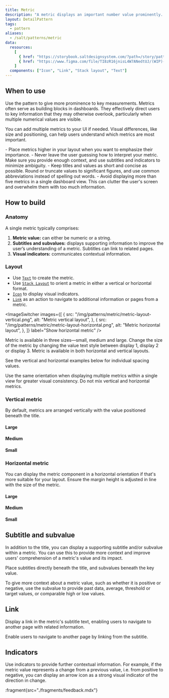 ```yaml
---
title: Metric
description: "A metric displays an important number value prominently. You can add indicators or labels to help provide context to the presented value."
layout: DetailPattern
tags:
  - pattern
aliases:
  - /salt/patterns/metric
data:
  resources:
    [
      { href: "https://storybook.saltdesignsystem.com/?path=/story/patterns-metric--metric", label: "Examples" },
      { href: "https://www.figma.com/file/TI8zR16jnisL4W7ANedtUJ/(WIP)-Metric?type=design&node-id=652-3336&mode=design&t=UpxMBoYUQ8vMxz6z-0", label: "Metric examples", internal: true },
    ]
  components: ["Icon", "Link", "Stack layout", "Text"]
---
```


  <Diagram
    src="/img/patterns/metric/metric-hero-shot.png"
    alt="Two example metrics displaying positive and negative indicators."
    contentPosition="top"
    border
  />

## When to use

Use the pattern to give more prominence to key measurements. Metrics often serve as building blocks in dashboards. They effectively direct users to key information that they may otherwise overlook, particularly when multiple numerical values are visible.

You can add multiple metrics to your UI if needed. Visual differences, like size and positioning, can help users understand which metrics are most important.

<ExampleContainer type="positive" customPillText="Best practices">
  - Place metrics higher in your layout when you want to emphasize their importance.
  - Never leave the user guessing how to interpret your metric. Make sure you provide enough context, and use subtitles and indicators to minimize ambiguity.
  - Keep titles and values as short and concise as possible. Round or truncate values to significant figures, and use common abbreviations instead of spelling out words.
  - Avoid displaying more than five metrics in a single dashboard view. This can clutter the user's screen and overwhelm them with too much information.
</ExampleContainer>

## How to build

### Anatomy

A single metric typically comprises:

1. **Metric value:** can either be numeric or a string.
2. **Subtitles and subvalues:** displays supporting information to improve the user’s understanding of a metric. Subtitles can link to related pages.
3. **Visual indicators:** communicates contextual information.

<Diagram
  src="/img/patterns/metric/metric-anatomy.png"
  alt="Anatomy of metric"
  contentPosition="top"
  border
/>

### Layout

- Use [`Text`](/salt/components/text) to create the metric.
- Use [`Stack Layout`](/salt/components/stack-layout) to orient a metric in either a vertical or horizontal format.
- [`Icon`](/salt/components/icon) to display visual indicators.
- [`Link`](/salt/components/link) as an action to navigate to additional information or pages from a metric.

<ImageSwitcher
  images={[
    {
      src: "/img/patterns/metric/metric-layout-vertical.png",
      alt: "Metric vertical layout",
    },
    {
      src: "/img/patterns/metric/metric-layout-horizontal.png",
      alt: "Metric horizontal layout",
    },
  ]}
  label="Show horizontal metric"
/>

Metric is available in three sizes—small, medium and large. Change the size of the metric by changing the value text style between display 1, display 2 or display 3.  Metric is available in both horizontal and vertical layouts.

See the vertical and horizontal examples below for individual spacing values.

<ExampleContainer type="positive" customPillText="Best practices">
 Use the same orientation when displaying multiple metrics within a single view for greater visual consistency. Do not mix vertical and horizontal metrics.
</ExampleContainer>

### Vertical metric

By default, metrics are arranged vertically with the value positioned beneath the title.

#### Large

  <Diagram
    src="/img/patterns/metric/vertical-metric-large.png"
    alt="Example showing large metric with vertical layout."
    contentPosition="top"
    border
  />

#### Medium

  <Diagram
    src="/img/patterns/metric/vertical-metric-medium.png"
    alt="Example showing medium metric with vertical layout."
    contentPosition="top"
    border
  />

#### Small

  <Diagram
    src="/img/patterns/metric/vertical-metric-small.png"
    alt="Example showing small metric with vertical layout."
    contentPosition="top"
    border
  />

### Horizontal metric

You can display the metric component in a horizontal orientation if that's more suitable for your layout. Ensure the margin height is adjusted in line with the size of the metric.

#### Large

  <Diagram
    src="/img/patterns/metric/metric-spacing-large.png"
    alt="Example showing large metric with horizontal layout."
    contentPosition="top"
    border
  />

#### Medium

  <Diagram
    src="/img/patterns/metric/metric-spacing-medium.png"
    alt="Example showing medium metric with horizontal layout."
    contentPosition="top"
    border
  />

#### Small

  <Diagram
    src="/img/patterns/metric/metric-spacing-small.png"
    alt="Example showing small metric with horizontal layout."
    contentPosition="top"
    border
  />


## Subtitle and subvalue

In addition to the title, you can display a supporting subtitle and/or subvalue within a metric. You can use this to provide more context and improve users' comprehension of a metric's value and its impact.

Place subtitles directly beneath the title, and subvalues beneath the key value.

  <Diagram
    src="/img/patterns/metric/subtitle-and-subvalue.png"
    alt="Example showing a metric with a subtitle and subvalue."
    contentPosition="top"
    border
  />

<ExampleContainer type="positive" customPillText="Best practices">
  To give more context about a metric value, such as whether it is positive or negative, use the subvalue to provide past data, average, threshold or target values, or comparable high or low values.
</ExampleContainer>

## Link

Display a link in the metric's subtitle text, enabling users to navigate to another page with related information.

Enable users to navigate to another page by linking from the subtitle.

  <Diagram
    src="/img/patterns/metric/metric-link.png"
    alt="Example showing a metric with a link."
    contentPosition="top"
    border
  />

## Indicators

Use indicators to provide further contextual information. For example, if the metric value represents a change from a previous value, i.e. from positive to negative, you can display an arrow icon as a strong visual indicator of the direction in change.

  <Diagram
    src="/img/patterns/metric/metric-indicators.png"
    alt="Example showing two metrics with positive and negative indicators."
    contentPosition="top"
    border
  />

:fragment{src="./fragments/feedback.mdx"}
